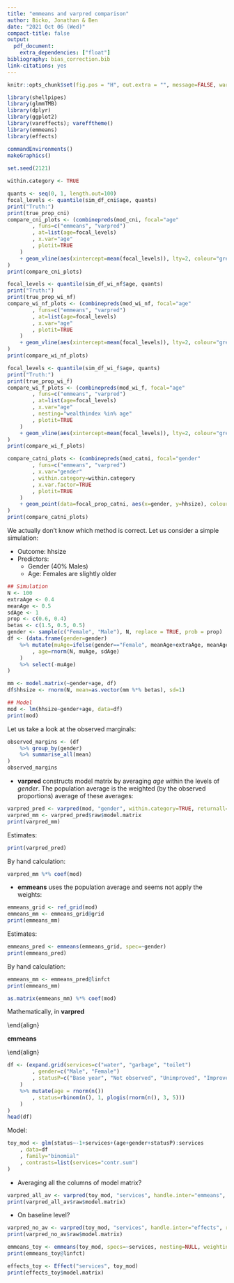 ```yaml
---
title: "emmeans and varpred comparison"
author: Bicko, Jonathan & Ben
date: "2021 Oct 06 (Wed)"
compact-title: false
output:
  pdf_document:
    extra_dependencies: ["float"]
bibliography: bias_correction.bib
link-citations: yes
---
```



```r
knitr::opts_chunk$set(fig.pos = "H", out.extra = "", message=FALSE, warning=FALSE, echo=FALSE)

library(shellpipes)
library(glmmTMB)
library(dplyr)
library(ggplot2)
library(vareffects); varefftheme()
library(emmeans)
library(effects)

commandEnvironments()
makeGraphics()
 
set.seed(2121)

within.category <- TRUE

```

\section{Continuous predictors}

\subsection{No interaction}

```r
quants <- seq(0, 1, length.out=100)
focal_levels <- quantile(sim_df_cni$age, quants)
print("Truth:")
print(true_prop_cni)
compare_cni_plots <- (combinepreds(mod_cni, focal="age"
		, funs=c("emmeans", "varpred")
		, at=list(age=focal_levels)
		, x.var="age"
		, plotit=TRUE
	)
	+ geom_vline(aes(xintercept=mean(focal_levels)), lty=2, colour="grey")
)
print(compare_cni_plots)
```

\subsection{Interaction between non-focal predictors}

```r
focal_levels <- quantile(sim_df_wi_nf$age, quants)
print("Truth:")
print(true_prop_wi_nf)
compare_wi_nf_plots <- (combinepreds(mod_wi_nf, focal="age"
		, funs=c("emmeans", "varpred")
		, at=list(age=focal_levels)
		, x.var="age"
		, plotit=TRUE
	)
	+ geom_vline(aes(xintercept=mean(focal_levels)), lty=2, colour="grey")
)
print(compare_wi_nf_plots)
```


\subsection{Interaction between focal and non-focal predictors}

```r
focal_levels <- quantile(sim_df_wi_f$age, quants)
print("Truth:")
print(true_prop_wi_f)
compare_wi_f_plots <- (combinepreds(mod_wi_f, focal="age"
		, funs=c("emmeans", "varpred")
		, at=list(age=focal_levels)
		, x.var="age"
		, nesting="wealthindex %in% age"
		, plotit=TRUE
	)
	+ geom_vline(aes(xintercept=mean(focal_levels)), lty=2, colour="grey")
)
print(compare_wi_f_plots)
```

\section{Categorical predictors}


\subsection{No interaction}

```r
compare_catni_plots <- (combinepreds(mod_catni, focal="gender"
		, funs=c("emmeans", "varpred")
		, x.var="gender"
		, within.category=within.category
		, x.var.factor=TRUE
		, plotit=TRUE
	)
	+ geom_point(data=focal_prop_catni, aes(x=gender, y=hhsize), colour="black")
)
print(compare_catni_plots)
```


\section{Why the differences?}

We actually don't know which method is correct. Let us consider a simple simulation:

- Outcome: hhsize
- Predictors:
	- Gender (40\% Males)
	- Age: Females are slightly older

```r
## Simulation
N <- 100
extraAge <- 0.4
meanAge <- 0.5
sdAge <- 1
prop <- c(0.6, 0.4)
betas <- c(1.5, 0.5, 0.5)
gender <- sample(c("Female", "Male"), N, replace = TRUE, prob = prop)
df <- (data.frame(gender=gender)
	%>% mutate(muAge=ifelse(gender=="Female", meanAge+extraAge, meanAge)
		, age=rnorm(N, muAge, sdAge)
	)
	%>% select(-muAge)
)

mm <- model.matrix(~gender+age, df)
df$hhsize <- rnorm(N, mean=as.vector(mm %*% betas), sd=1)

## Model
mod <- lm(hhsize~gender+age, data=df)
print(mod)
```

Let us take a look at the observed marginals:


```r
observed_margins <- (df
	%>% group_by(gender)
	%>% summarise_all(mean)
)
observed_margins
```

- **varpred** constructs model matrix by averaging _age_ within the levels of _gender_. The population average is the weighted (by the observed proportions) average of these averages:

```r
varpred_pred <- varpred(mod, "gender", within.category=TRUE, returnall=TRUE)
varpred_mm <- varpred_pred$raw$model.matrix
print(varpred_mm)
```

Estimates:
```r
print(varpred_pred)
```

By hand calculation:

```r
varpred_mm %*% coef(mod)
```


- **emmeans** uses the population average and seems not apply the weights:

```r
emmeans_grid <- ref_grid(mod)
emmeans_mm <- emmeans_grid@grid
print(emmeans_mm)
```


Estimates:
```r
emmeans_pred <- emmeans(emmeans_grid, spec=~gender)
print(emmeans_pred)
```

By hand calculation:


```r
emmeans_mm <- emmeans_pred@linfct
print(emmeans_mm)

as.matrix(emmeans_mm) %*% coef(mod)
```

Mathematically, in **varpred**

\begin{align}
\mathbb{E}(Y|X) =
\begin{cases}
(\beta_0 + \alpha) + \beta_1 \bar{{Age_{M}}},& \text{ if } gender = Male\\\\
\beta_0 + \beta_1 \bar{{Age_{F}}},&  \text{ if } gender = Female\
\end{cases}
\end{align}


**emmeans**

\begin{align}
\mathbb{E}(Y|X) =
\begin{cases}
(\beta_0 + \alpha) + \beta_1 \bar{{Age}},& \text{ if } gender = Male\\\\
\beta_0 + \beta_1 \bar{{Age}},&  \text{ if } gender = Female\
\end{cases}
\end{align}


\section{Dealing with categorical iterations}

```r
df <- (expand.grid(services=c("water", "garbage", "toilet")
		, gender=c("Male", "Female")
		, statusP=c("Base year", "Not observed", "Unimproved", "Improved")
	)
	%>% mutate(age = rnorm(n())
		, status=rbinom(n(), 1, plogis(rnorm(n(), 3, 5)))
	)
)
head(df)
```

Model:

```r
toy_mod <- glm(status~-1+services+(age+gender+statusP):services
	, data=df
	, family="binomial"
	, contrasts=list(services="contr.sum")
)
```

\subsection{varpred}

- Averaging all the columns of model matrix?

```r
varpred_all_av <- varpred(toy_mod, "services", handle.inter="emmeans", returnall=TRUE)
print(varpred_all_av$raw$model.matrix)
```

- On baseline level?

```r
varpred_no_av <- varpred(toy_mod, "services", handle.inter="effects", returnall=TRUE)
print(varpred_no_av$raw$model.matrix)
```


\subsection{emmeans}

```r
emmeans_toy <- emmeans(toy_mod, specs=~services, nesting=NULL, weighting="equal")
print(emmeans_toy@linfct)
```

\subsection{Effects}

```r
effects_toy <- Effect("services", toy_mod)
print(effects_toy$model.matrix)
```
